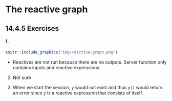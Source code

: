 # The reactive graph

## 14.4.5 Exercises {-}

#### 1. {-}
```r
knitr::include_graphics("img/reactive-graph.png")
```

- Reactives are not run because there are no outputs. Server function only contains inputs and reactive expressions.


::: {.rmdwarning}
2. Not sure
:::

3. When we start the session, `y` would not exist and thus `y()` would return an error since `y` is a reactive expression that consists of itself.